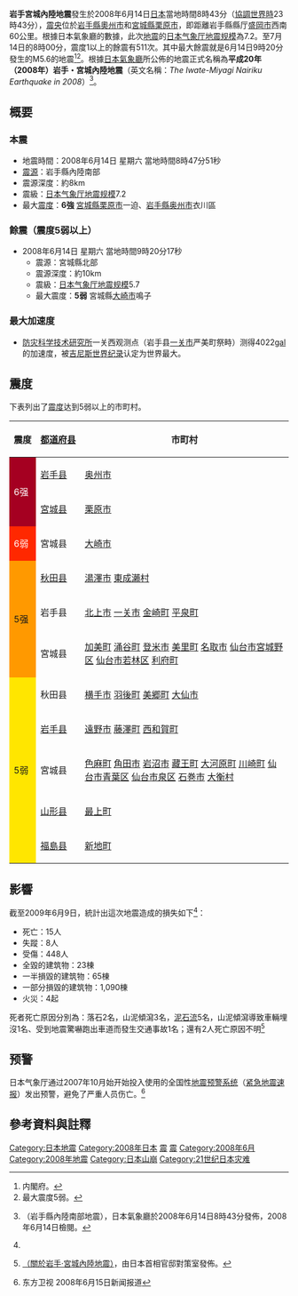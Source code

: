 {{noteTA
|G1=Earthquake
|G2=Length
}}
{{地震|
| 标题=岩手宮城內陸地震
| 日期=2008年6月14日8時43分45秒（[[日本標準時間|JST]]）
| image=[[File:Matsurube_Ohashi(bridge).JPG|250px]]
| 地图=[[File:2008-Iwate-Earthquake-Intensity.jpg|250px]]
| map2={{Location map |Japan Tohoku
 |label=
 |lat_deg=39|lat_min=1.7
 |lon_deg=140|lon_min=52.8
 |position=right
 |width=250
 |float=center
 |mark=Bullseye1.svg
 |marksize=40
 |caption=}}
| 规模=[[日本气象厅地震规模|M<sub>j</sub>]] 7.2
| 深度=8千米
| 震中={{JPN}} [[岩手縣|岩手縣]]<br />{{coord|39|01.7|N|140|52.8|E}}
| 受影响地区={{JPN}} [[東北地方|東北地方]]
| 震度={{震度色 (JMA)|6+}}
| 伤亡人数=死亡：15<br />受伤：448
| pga=4022 [[伽|gal]]
}}
'''岩手宮城內陸地震'''發生於2008年6月14日[[日本|日本]]當地時間8時43分（[[協調世界時|協調世界時]]23時43分），[[震央|震央]]位於[[岩手縣|岩手縣]][[奧州市|奧州市]]和[[宮城縣|宮城縣]][[栗原市|栗原市]]，即距離岩手縣縣厅[[盛岡市|盛岡市]]西南60公里。根據日本氣象廳的數據，此次[[地震|地震]]的[[日本气象厅地震规模|日本气象厅地震规模]]為7.2。至7月14日的8時00分，震度1以上的餘震有511次。其中最大餘震就是6月14日9時20分發生的M5.6的地震<ref name="bousai">[http://www.bousai.go.jp/kinkyu/iwate/2008-iwate-cao-024.pdf {{lang|ja|平成20年岩手・宮城内陸地震について}}] {{webarchive|url=https://web.archive.org/web/20110718145110/http://www.bousai.go.jp/kinkyu/iwate/2008-iwate-cao-024.pdf |date=2011-07-18 }} 内閣府。</ref><ref>最大震度5弱。</ref>。根據[[氣象廳_(日本)|日本氣象廳]]所公佈的地震正式名稱為'''平成20年（2008年）岩手・宮城內陸地震'''（英文名稱：''The Iwate-Miyagi Nairiku Earthquake in 2008''）<ref name="jma2">{{ja}}[http://www.jma.go.jp/jma/press/0806/14b/kaisetsu200806141110.pdf {{Wayback|url=http://www.jma.go.jp/jma/press/0806/14b/kaisetsu200806141110.pdf |date=20110323002757 }} {{Wayback|url=http://www.jma.go.jp/jma/press/0806/14b/kaisetsu200806141110.pdf |date=20110323002757 }} {{Wayback|url=http://www.jma.go.jp/jma/press/0806/14b/kaisetsu200806141110.pdf |date=20110323002757 }} {{lang|ja|岩手県内陸南部の地震について（第2報）}}]（岩手縣內陸南部地震），日本氣象廳於2008年6月14日8時43分發佈，2008年6月14日檢閱。</ref>。

== 概要 ==
=== 本震 ===
* 地震時間：2008年6月14日 星期六 當地時間8時47分51秒
* [[震源|震源]]：岩手縣內陸南部
* 震源深度：約8km
* 震級：[[日本气象厅地震规模|日本气象厅地震规模]]7.2
* 最大[[震度|震度]]：'''6強''' [[宮城縣|宮城縣]][[栗原市|栗原市]]一迫、[[岩手縣|岩手縣]][[奥州市|奥州市]]衣川區

=== 餘震（震度5弱以上） ===
* 2008年6月14日 星期六 當地時間9時20分17秒
** 震源：宮城縣北部
** 震源深度：約10km
** 震級：[[日本气象厅地震规模|日本气象厅地震规模]]5.7
** 最大震度：'''5弱''' 宮城縣[[大崎市|大崎市]]鳴子

=== 最大加速度 ===
*[[防灾科学技术研究所|防灾科学技术研究所]]一关西观测点（岩手县[[一关市|一关市]]严美町祭畤）测得4022[[伽|gal]]的加速度，被[[吉尼斯世界纪录|吉尼斯世界纪录]]认定为世界最大。
==震度==
下表列出了[[日本氣象廳震度等級|震度]]达到5弱以上的市町村。
{| class="wikitable"
! style="white-space:nowrap" | 震度 || style="white-space:nowrap" | [[都道府县|都道府县]] || 市町村
|-
! rowspan="2" style="background-color: #A50021; color: white;" | 6强
| [[岩手县|岩手县]]
| [[奥州市|奥州市]]
|-
| [[宮城县|宮城县]]
| [[栗原市|栗原市]]
|-
! style="background-color: #FF2800; color: white;" | 6弱
| 宮城县
| [[大崎市|大崎市]]
|-
! rowspan="3" style="background-color: #FF9900;" | 5强
| [[秋田县|秋田县]]
| [[湯澤市|湯澤市]] [[東成瀨村|東成瀨村]]
|-
| 岩手县
| [[北上市|北上市]] [[一关市|一关市]] [[金崎町|金崎町]] [[平泉町|平泉町]]
|-
| 宮城县
| [[加美町|加美町]] [[涌谷町|涌谷町]] [[登米市|登米市]] [[美里町_(宮城县)|美里町]] [[名取市|名取市]] [[宮城野区|仙台市宮城野区]] [[若林区|仙台市若林区]] [[利府町|利府町]]
|-
! rowspan="5" style="background-color: #FFE600;" | 5弱
| 秋田县
| [[横手市|横手市]] [[羽後町|羽後町]] [[美鄉町_(秋田縣)|美郷町]] [[大仙市|大仙市]]
|-
| [[岩手县|岩手县]]
| [[遠野市|遠野市]] [[藤澤町|藤澤町]] [[西和賀町|西和賀町]]
|-
| 宮城县
| [[色麻町|色麻町]] [[角田市|角田市]] [[岩沼市|岩沼市]] [[藏王町|藏王町]] [[大河原町|大河原町]] [[川崎町_(宮城縣)|川崎町]] [[青葉区_(仙台市)|仙台市青葉区]] [[泉区_(仙台市)|仙台市泉区]] [[石巻市|石巻市]] [[大衡村|大衡村]]
|-
| [[山形县|山形县]]
| [[最上町|最上町]]
|-
| [[福島县|福島县]]
| [[新地町|新地町]]
|}

== 影響 ==
截至2009年6月9日，統計出這次地震造成的損失如下<ref name="bousai" />：
* 死亡：15人
* 失蹤：8人
* 受傷：448人
* 全毀的建筑物：23棟
* 一半損毀的建筑物：65棟
* 一部分損毀的建筑物：1,090棟
* 火災：4起

死者死亡原因分別為：落石2名，山泥傾瀉3名，[[泥石流|泥石流]]5名，山泥傾瀉導致車輛埋沒1名、受到地震驚嚇跑出車道而發生交通事故1名；還有2人死亡原因不明<ref name="jma3">{{ja}}[http://www.kantei.go.jp/jp/kikikanri/jisin/iwate_miyagi/ {{Wayback|url=http://www.kantei.go.jp/jp/kikikanri/jisin/iwate_miyagi/ |date=20080621050154 }} {{Wayback|url=http://www.kantei.go.jp/jp/kikikanri/jisin/iwate_miyagi/ |date=20080621050154 }} {{Wayback|url=http://www.kantei.go.jp/jp/kikikanri/jisin/iwate_miyagi/ |date=20080621050154 }} {{lang|ja|岩手・宮城内陸地震について}}（關於岩手·宮城內陸地震）]，由日本首相官邸對策室發佈。</ref>

== 预警 ==
日本气象厅通过2007年10月始开始投入使用的全国性[[地震預警系統|地震预警系统]]（[[紧急地震速报|紧急地震速报]]）发出预警，避免了严重人员伤亡。<ref>东方卫视 2008年6月15日新闻报道</ref>

== 參考資料與註釋 ==
<div class="references-small">
<references />
</div>
{{2008年地震}}
{{日本地震}}

[[Category:日本地震|Category:日本地震]]
[[Category:2008年日本|Category:2008年日本]]
[[Category:岩手縣歷史|震]]
[[Category:宮城縣歷史|震]]
[[Category:2008年6月|Category:2008年6月]]
[[Category:2008年地震|Category:2008年地震]]
[[Category:日本山崩|Category:日本山崩]]
[[Category:21世纪日本灾难|Category:21世纪日本灾难]]